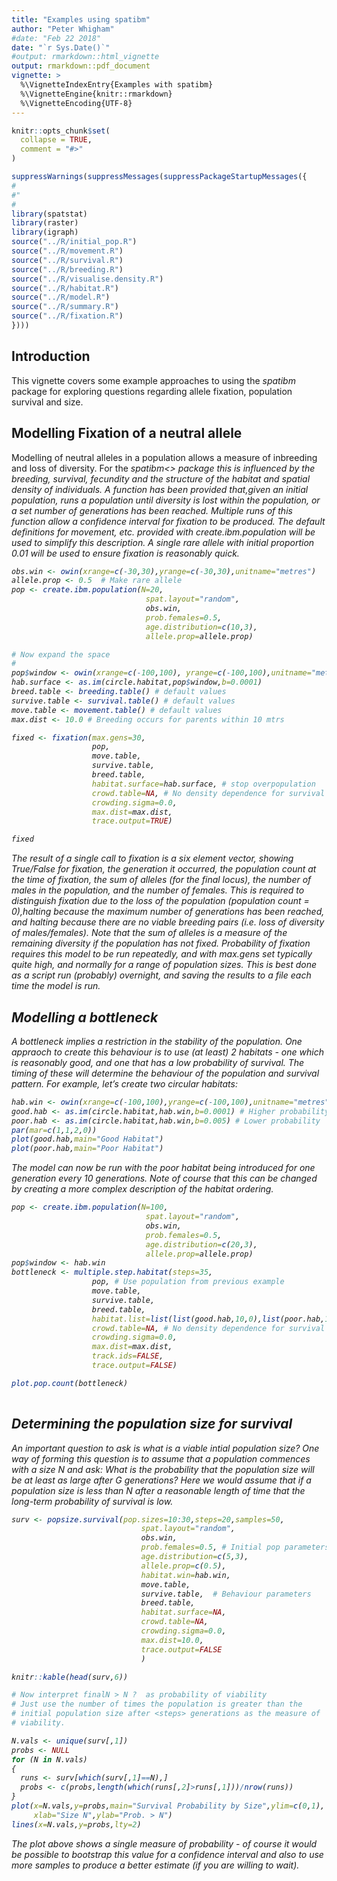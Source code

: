 ```yaml
---
title: "Examples using spatibm"
author: "Peter Whigham"
#date: "Feb 22 2018"
date: "`r Sys.Date()`"
#output: rmarkdown::html_vignette
output: rmarkdown::pdf_document
vignette: >
  %\VignetteIndexEntry{Examples with spatibm}
  %\VignetteEngine{knitr::rmarkdown}
  %\VignetteEncoding{UTF-8}
---
```


```r
knitr::opts_chunk$set(
  collapse = TRUE,
  comment = "#>"
)
```

```r
suppressWarnings(suppressMessages(suppressPackageStartupMessages({
#
#"
#  
library(spatstat)
library(raster)
library(igraph)
source("../R/initial_pop.R")
source("../R/movement.R")
source("../R/survival.R")  
source("../R/breeding.R")  
source("../R/visualise.density.R")
source("../R/habitat.R")
source("../R/model.R")
source("../R/summary.R")
source("../R/fixation.R")
})))

```
## Introduction

This vignette covers some example approaches to using the <i>spatibm</i> package for exploring questions regarding allele fixation, population survival and size.


## Modelling Fixation of a neutral allele

Modelling of neutral alleles in a population allows a measure of inbreeding and loss of diversity.  For the <i>spatibm<\i> package this is influenced by the breeding, survival, fecundity and the structure of the habitat and spatial density of individuals.  A function has been provided that,given an initial population, runs a population until diversity is lost within the population, or a set number of generations has been reached.  Multiple runs of this function allow a confidence interval for fixation to be produced. The default definitions for movement, etc. provided with <i>create.ibm.population</i> will be used to simplify this description. A single rare allele with initial proportion 0.01 will be used to ensure fixation is reasonably quick.

```r
obs.win <- owin(xrange=c(-30,30),yrange=c(-30,30),unitname="metres")
allele.prop <- 0.5  # Make rare allele
pop <- create.ibm.population(N=20,
                              spat.layout="random",
                              obs.win,
                              prob.females=0.5,
                              age.distribution=c(10,3),
                              allele.prop=allele.prop)  

# Now expand the space
#
pop$window <- owin(xrange=c(-100,100), yrange=c(-100,100),unitname="metres")
hab.surface <- as.im(circle.habitat,pop$window,b=0.0001)
breed.table <- breeding.table() # default values
survive.table <- survival.table() # default values
move.table <- movement.table() # default values
max.dist <- 10.0 # Breeding occurs for parents within 10 mtrs

fixed <- fixation(max.gens=30,
                  pop,
                  move.table,
                  survive.table,
                  breed.table,
                  habitat.surface=hab.surface, # stop overpopulation
                  crowd.table=NA, # No density dependence for survival
                  crowding.sigma=0.0,
                  max.dist=max.dist,
                  trace.output=TRUE)

fixed
```
The result of a single call to <i>fixation</i> is a six element vector, showing True/False for fixation, the generation it occurred, the population count at the time of fixation, the sum of alleles (for the final locus), the number of males in the population, and the number of females.  This is required to distinguish fixation due to the loss of the population (population count = 0),halting because the maximum number of generations has been reached, and halting because there are no viable breeding pairs (i.e. loss of diversity of males/females). Note that the sum of alleles is a measure of the remaining diversity if the population has not fixed. Probability of fixation requires this model to be run repeatedly, and with max.gens set typically quite high, and normally for a range of population sizes.  This is best done as a script run (probably) overnight, and saving the results to a file each time the model is run.


## Modelling a bottleneck 

A bottleneck implies a restriction in the stability of the population. One appraoch to create this behaviour is to use (at least) 2 habitats - one which is reasonably good, and one that has a low probability of survival.  The timing of these will determine the behaviour of the population and survival pattern.  For example, let's create two circular habitats:

```r
hab.win <- owin(xrange=c(-100,100),yrange=c(-100,100),unitname="metres")
good.hab <- as.im(circle.habitat,hab.win,b=0.0001) # Higher probability
poor.hab <- as.im(circle.habitat,hab.win,b=0.005) # Lower probability
par(mar=c(1,1,2,0))
plot(good.hab,main="Good Habitat")
plot(poor.hab,main="Poor Habitat")
```
The model can now be run with the poor habitat being introduced for one generation every 10 generations.  Note of course that this can be changed by creating a more complex description of the habitat ordering.

```r

pop <- create.ibm.population(N=100,
                              spat.layout="random",
                              obs.win,
                              prob.females=0.5,
                              age.distribution=c(20,3),
                              allele.prop=allele.prop)  
pop$window <- hab.win
bottleneck <- multiple.step.habitat(steps=35, 
                  pop, # Use population from previous example
                  move.table,
                  survive.table,
                  breed.table,
                  habitat.list=list(list(good.hab,10,0),list(poor.hab,1,0)), 
                  crowd.table=NA, # No density dependence for survival
                  crowding.sigma=0.0,
                  max.dist=max.dist,
                  track.ids=FALSE,
                  trace.output=FALSE)

plot.pop.count(bottleneck)
   
```

## Determining the population size for survival

An important question to ask is what is a viable intial population size? One way of forming this question is to assume that a population commences with a size N and ask: What is the probability that the population size will be at least as large after G generations?  Here we would assume that if a population size is less than N after a reasonable length of time that the long-term probability of survival is low. 


```r

surv <- popsize.survival(pop.sizes=10:30,steps=20,samples=50,
                             spat.layout="random",
                             obs.win,
                             prob.females=0.5, # Initial pop parameters
                             age.distribution=c(5,3),
                             allele.prop=c(0.5),
                             habitat.win=hab.win,
                             move.table,
                             survive.table,  # Behaviour parameters
                             breed.table,
                             habitat.surface=NA,
                             crowd.table=NA,
                             crowding.sigma=0.0,
                             max.dist=10.0,
                             trace.output=FALSE
                             )

knitr::kable(head(surv,6))

# Now interpret finalN > N ?  as probability of viability
# Just use the number of times the population is greater than the 
# initial population size after <steps> generations as the measure of
# viability.

N.vals <- unique(surv[,1])
probs <- NULL
for (N in N.vals)
{
  runs <- surv[which(surv[,1]==N),]
  probs <- c(probs,length(which(runs[,2]>runs[,1]))/nrow(runs))
}
plot(x=N.vals,y=probs,main="Survival Probability by Size",ylim=c(0,1),
     xlab="Size N",ylab="Prob. > N")
lines(x=N.vals,y=probs,lty=2)
```

The plot above shows a single measure of probability - of course it would be possible to bootstrap this value for a confidence interval and also to use more samples to produce a better estimate (if you are willing to wait).  


